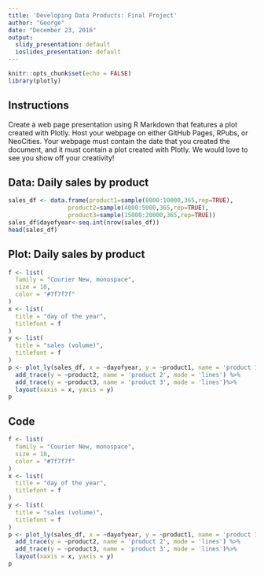 ```yaml
---
title: 'Developing Data Products: Final Project'
author: "George"
date: "December 23, 2016"
output:
  slidy_presentation: default
  ioslides_presentation: default
---
```


```r
knitr::opts_chunk$set(echo = FALSE)
library(plotly)
```

## Instructions

Create a web page presentation using R Markdown that features a plot created with Plotly. Host your webpage on either GitHub Pages, RPubs, or NeoCities. Your webpage must contain the date that you created the document, and it must contain a plot created with Plotly. We would love to see you show off your creativity!

## Data: Daily sales by product

```r
sales_df <- data.frame(product1=sample(8000:10000,365,rep=TRUE),
                 product2=sample(4000:5000,365,rep=TRUE), 
                 product3=sample(15000:20000,365,rep=TRUE)) 
sales_df$dayofyear<-seq.int(nrow(sales_df))
head(sales_df)
```

## Plot: Daily sales by product

```r
f <- list(
  family = "Courier New, monospace",
  size = 18,
  color = "#7f7f7f"
)
x <- list(
  title = "day of the year",
  titlefont = f
)
y <- list(
  title = "sales (volume)",
  titlefont = f
)
p <- plot_ly(sales_df, x = ~dayofyear, y = ~product1, name = 'product 1', type = 'scatter', mode = 'lines')%>%
  add_trace(y = ~product2, name = 'product 2', mode = 'lines') %>%
  add_trace(y = ~product3, name = 'product 3', mode = 'lines')%>%
  layout(xaxis = x, yaxis = y)
p
```

## Code

```r
f <- list(
  family = "Courier New, monospace",
  size = 18,
  color = "#7f7f7f"
)
x <- list(
  title = "day of the year",
  titlefont = f
)
y <- list(
  title = "sales (volume)",
  titlefont = f
)
p <- plot_ly(sales_df, x = ~dayofyear, y = ~product1, name = 'product 1', type = 'scatter', mode = 'lines')%>%
  add_trace(y = ~product2, name = 'product 2', mode = 'lines') %>%
  add_trace(y = ~product3, name = 'product 3', mode = 'lines')%>%
  layout(xaxis = x, yaxis = y)
p
```